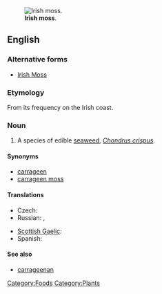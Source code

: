 [[Image:Haeckel Florideae Chondrus crispus.png|thumb|'''Irish moss'''.]]
==English==
===Alternative forms===
*[[Irish Moss]]

===Etymology===

From its frequency on the Irish coast.

===Noun===
{{en-noun|sg=[[Irish]] [[moss]]|-}}
{{wikipedia}}

# A species of edible [[seaweed]], ''[[Chondrus crispus]]''.
====Synonyms====
* [[carrageen]]
* [[carrageen moss]]

====Translations====
{{trans-top|seaweed}}
* Czech: {{t-|cs|irský mech|m}}
* Russian: {{t|ru|ирландский мох|m|sc=Cyrl|tr=irlándskij mox}}, {{t|ru|жемчужный мох|m|sc=Cyrl|tr=žemčúžnyj mox}}
{{trans-mid}}
* [[Scottish Gaelic]]: {{t-|gd|cairgein|m|xs=Scottish Gaelic}}
* Spanish: {{t|es|musgo de Irlanda|m}}
{{trans-bottom}}

====See also====
* [[carrageenan]]

[[Category:Foods]]
[[Category:Plants]]